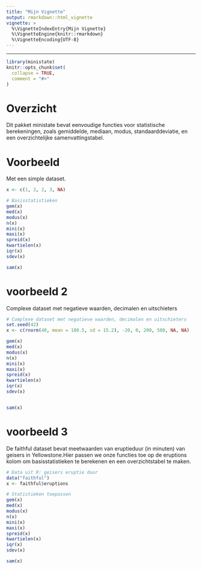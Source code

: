 ```yaml
---
title: "Mijn Vignette"
output: rmarkdown::html_vignette
vignette: >
  %\VignetteIndexEntry{Mijn Vignette}
  %\VignetteEngine{knitr::rmarkdown}
  %\VignetteEncoding{UTF-8}
---
```


---

```r
library(ministate)
knitr::opts_chunk$set(
  collapse = TRUE,
  comment = "#>"
)
```




# Overzicht
Dit pakket ministate bevat eenvoudige functies voor statistische berekeningen, zoals gemiddelde, mediaan, modus, standaarddeviatie, en een overzichtelijke samenvattingstabel.


# Voorbeeld

Met een simple dataset.

```r


x <- c(1, 2, 2, 3, NA)

# Basisstatistieken
gem(x)
med(x)
modus(x)
n(x)
mini(x)
maxi(x)
spreid(x)
kwartielen(x)
iqr(x)
sdev(x)

sam(x)
```




# voorbeeld 2

Complexe dataset met negatieve waarden, decimalen en uitschieters
```r
# Complexe dataset met negatieve waarden, decimalen en uitschieters
set.seed(42)
x <- c(rnorm(40, mean = 100.5, sd = 15.2), -20, 0, 200, 500, NA, NA)

gem(x)
med(x)
modus(x)
n(x)
mini(x)
maxi(x)
spreid(x)
kwartielen(x)
iqr(x)
sdev(x)


sam(x)
```


# voorbeeld 3
De faithful dataset bevat meetwaarden van eruptieduur (in minuten) van geisers in Yellowstone.Hier passen we onze functies toe op de eruptions kolom om basisstatistieken te berekenen en een overzichtstabel te maken.
```r
# Data uit R: geisers eruptie duur
data("faithful")
x <- faithful$eruptions

# Statistieken toepassen
gem(x)
med(x)
modus(x)
n(x)
mini(x)
maxi(x)
spreid(x)
kwartielen(x)
iqr(x)
sdev(x)

sam(x)

```


